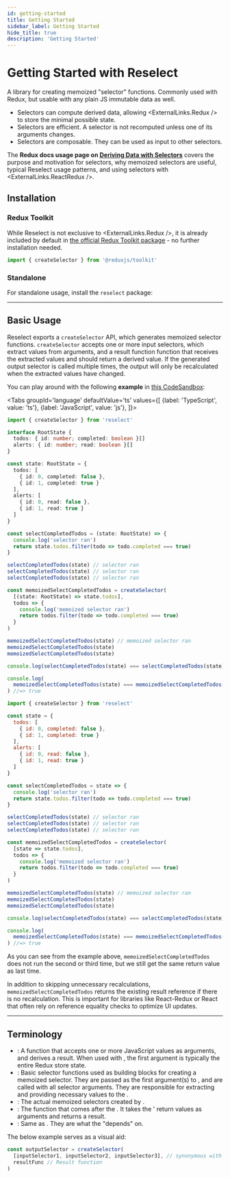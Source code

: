 ```yaml
---
id: getting-started
title: Getting Started
sidebar_label: Getting Started
hide_title: true
description: 'Getting Started'
---
```



# Getting Started with Reselect

A library for creating memoized "selector" functions. Commonly used with Redux, but usable with any plain JS immutable data as well.

- Selectors can compute derived data, allowing <ExternalLinks.Redux /> to store the minimal possible state.
- Selectors are efficient. A selector is not recomputed unless one of its arguments changes.
- Selectors are composable. They can be used as input to other selectors.

The **Redux docs usage page on [Deriving Data with Selectors](https://redux.js.org/usage/deriving-data-selectors)** covers the purpose and motivation for selectors, why memoized selectors are useful, typical Reselect usage patterns, and using selectors with <ExternalLinks.ReactRedux />.

## Installation

### Redux Toolkit

While Reselect is not exclusive to <ExternalLinks.Redux />, it is already included by default in [the official Redux Toolkit package](https://redux-toolkit.js.org) - no further installation needed.

```ts
import { createSelector } from '@reduxjs/toolkit'
```

### Standalone

For standalone usage, install the `reselect` package:

<PackageTabs />

---

## Basic Usage

Reselect exports a `createSelector` API, which generates memoized selector functions. `createSelector` accepts one or more input selectors, which extract values from arguments, and a result function function that receives the extracted values and should return a derived value. If the generated output selector is called multiple times, the output will only be recalculated when the extracted values have changed.

You can play around with the following **example** in [this CodeSandbox](https://codesandbox.io/s/reselect-example-g3k9gf?file=/src/index.js):

<!-- START: basic-usage.ts -->

<Tabs
  groupId='language'
  defaultValue='ts'
  values={[
    {label: 'TypeScript', value: 'ts'},
    {label: 'JavaScript', value: 'js'},
  ]}>
  <TabItem value='ts'>

```ts title="basic-usage.ts"
import { createSelector } from 'reselect'

interface RootState {
  todos: { id: number; completed: boolean }[]
  alerts: { id: number; read: boolean }[]
}

const state: RootState = {
  todos: [
    { id: 0, completed: false },
    { id: 1, completed: true }
  ],
  alerts: [
    { id: 0, read: false },
    { id: 1, read: true }
  ]
}

const selectCompletedTodos = (state: RootState) => {
  console.log('selector ran')
  return state.todos.filter(todo => todo.completed === true)
}

selectCompletedTodos(state) // selector ran
selectCompletedTodos(state) // selector ran
selectCompletedTodos(state) // selector ran

const memoizedSelectCompletedTodos = createSelector(
  [(state: RootState) => state.todos],
  todos => {
    console.log('memoized selector ran')
    return todos.filter(todo => todo.completed === true)
  }
)

memoizedSelectCompletedTodos(state) // memoized selector ran
memoizedSelectCompletedTodos(state)
memoizedSelectCompletedTodos(state)

console.log(selectCompletedTodos(state) === selectCompletedTodos(state)) //=> false

console.log(
  memoizedSelectCompletedTodos(state) === memoizedSelectCompletedTodos(state)
) //=> true
```

  </TabItem>
  <TabItem value='js'>

```js title="basic-usage.js"
import { createSelector } from 'reselect'

const state = {
  todos: [
    { id: 0, completed: false },
    { id: 1, completed: true }
  ],
  alerts: [
    { id: 0, read: false },
    { id: 1, read: true }
  ]
}

const selectCompletedTodos = state => {
  console.log('selector ran')
  return state.todos.filter(todo => todo.completed === true)
}

selectCompletedTodos(state) // selector ran
selectCompletedTodos(state) // selector ran
selectCompletedTodos(state) // selector ran

const memoizedSelectCompletedTodos = createSelector(
  [state => state.todos],
  todos => {
    console.log('memoized selector ran')
    return todos.filter(todo => todo.completed === true)
  }
)

memoizedSelectCompletedTodos(state) // memoized selector ran
memoizedSelectCompletedTodos(state)
memoizedSelectCompletedTodos(state)

console.log(selectCompletedTodos(state) === selectCompletedTodos(state)) //=> false

console.log(
  memoizedSelectCompletedTodos(state) === memoizedSelectCompletedTodos(state)
) //=> true
```

  </TabItem>
</Tabs>

  <!-- END: basic-usage.ts -->

As you can see from the example above, `memoizedSelectCompletedTodos` does not run the second or third time, but we still get the same return value as last time.

In addition to skipping unnecessary recalculations, `memoizedSelectCompletedTodos` returns the existing result reference if there is no recalculation. This is important for libraries like React-Redux or React that often rely on reference equality checks to optimize UI updates.

---

## Terminology

- <b>
    <InternalLinks.Selector text="Selector Function" />
  </b>
  : A function that accepts one or more JavaScript values as arguments, and derives
  a result. When used with <ExternalLinks.Redux />, the first argument is typically
  the entire Redux store state.
- <b>
    <InternalLinks.InputSelectors text="Input Selectors" />
  </b>
  : Basic selector functions used as building blocks for creating a memoized selector.
  They are passed as the first argument(s) to <InternalLinks.CreateSelector />, and
  are called with all selector arguments. They are responsible for extracting and
  providing necessary values to the <InternalLinks.ResultFunction />.
- <b>
    <InternalLinks.OutputSelector text="Output Selector" />
  </b>
  : The actual memoized selectors created by <InternalLinks.CreateSelector />.
- <b>
    <InternalLinks.ResultFunction text="Result Function" />
  </b>
  : The function that comes after the <InternalLinks.InputSelectors />
  . It takes the <InternalLinks.InputSelectors />' return values as arguments
  and returns a result.
- <b>
    <InternalLinks.Dependencies text="Dependencies" />
  </b>
  : Same as <InternalLinks.InputSelectors />
  . They are what the <InternalLinks.OutputSelector /> "depends" on.

The below example serves as a visual aid:

```ts
const outputSelector = createSelector(
  [inputSelector1, inputSelector2, inputSelector3], // synonymous with `dependencies`.
  resultFunc // Result function
)
```
